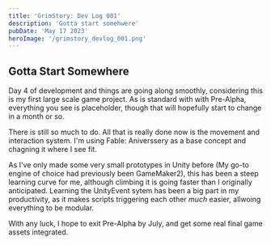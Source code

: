 ```yaml
---
title: 'GrimStory: Dev Log 001'
description: 'Gotta start somehwere'
pubDate: 'May 17 2023'
heroImage: '/grimstory_devlog_001.png'
---
```


## Gotta Start Somewhere

Day 4 of development and things are going along smoothly, considering this is my first large scale game project. As is standard with with Pre-Alpha, everything you see is placeholder, though that will hopefully start to change in a month or so.

There is still so much to do. All that is really done now is the movement and interaction system. I'm using Fable: Aniverssery as a base concept and chagning it where I see fit.

As I've only made some very small prototypes in Unity before (My go-to engine of choice had previously been GameMaker2), this has been a steep learning curve for me, although climbing it is going faster than I originally anticipated. Learning the UnityEvent sytem has been a big part in my productivity, as it makes scripts triggering each other _much_ easier, allwoing everything to be modular.

With any luck, I hope to exit Pre-Alpha by July, and get some real final game assets integrated.
